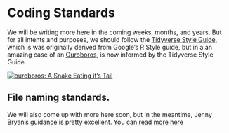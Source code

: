 # Coding Standards

We will be writing more here in the coming weeks, months, and years. But for all intents and purposes, we should follow the [Tidyverse Style Guide](https://style.tidyverse.org/index.html), which is was originally derived from Google's R Style guide, but in a an amazing case of an [Ouroboros](https://en.wikipedia.org/wiki/Ouroboros), is now informed by the Tidyverse Style Guide.

[![ouroboros: A Snake Eating it's Tail](https://media.istockphoto.com/vectors/uroboros-snake-coiled-in-a-ring-biting-its-tail-scratch-board-black-vector-id1216824086?k=20&m=1216824086&s=612x612&w=0&h=C4GD_7_z3Ma8v3Z9GRSPEkHlbx9cLQ0R7IkBdOl9RuM= "A Snake Eating it's Tail")](https://en.wikipedia.org/wiki/Ouroboros)

## File naming standards. 

We will also come up with more here soon, but in the meantime, Jenny Bryan's guidance is pretty excellent.  [You can read more here](http://www2.stat.duke.edu/~rcs46/lectures_2015/01-markdown-git/slides/naming-slides/naming-slides.pdf)
